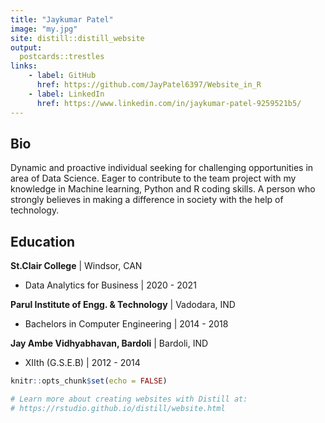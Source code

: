 ```yaml
---
title: "Jaykumar Patel"
image: "my.jpg"
site: distill::distill_website
output:
  postcards::trestles
links:
    - label: GitHub
      href: https://github.com/JayPatel6397/Website_in_R
    - label: LinkedIn
      href: https://www.linkedin.com/in/jaykumar-patel-9259521b5/
---
```

 
## Bio

  Dynamic and proactive individual seeking for challenging opportunities in area of Data Science. Eager to contribute to the team project with my knowledge in Machine learning, Python and R coding skills. A person who strongly believes in making a difference in society with the help of technology.

## Education

**St.Clair College** \| Windsor, CAN

-   Data Analytics for Business \| 2020 - 2021

**Parul Institute of Engg. & Technology** \| Vadodara, IND

-   Bachelors in Computer Engineering \| 2014 - 2018

**Jay Ambe Vidhyabhavan, Bardoli** \| Bardoli, IND

-   XIIth (G.S.E.B) \| 2012 - 2014


```r
knitr::opts_chunk$set(echo = FALSE)

# Learn more about creating websites with Distill at:
# https://rstudio.github.io/distill/website.html

```
